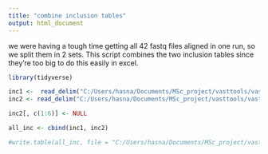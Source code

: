 ---
title: "combine inclusion tables"
output: html_document
---

we were having a tough time getting all 42 fastq files aligned in one run, so we split them in 2 sets. This script combines the two inclusion tables since they're too big to do this easily in excel.

```{r}
library(tidyverse)
```


```{r}
inc1 <-  read_delim("C:/Users/hasna/Documents/MSc_project/vasttools/vast_out_scinet1/INCLUSION_LEVELS_FULL-araTha10-28.tab", delim = "\t")
inc2 <- read_delim("C:/Users/hasna/Documents/MSc_project/vasttools/vast_out_scinet2/INCLUSION_LEVELS_FULL-araTha10-14.tab", delim = "\t")

inc2[, c(1:6)] <- NULL

all_inc <- cbind(inc1, inc2)

#write.table(all_inc, file = "C:/Users/hasna/Documents/MSc_project/vasttools/all_data/complete_inclusion_table.tab", row.names = F, na = "", quote = F, sep = "\t")
```

